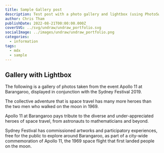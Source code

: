 ```yaml
---
title: Sample Gallery post
description: Test post with a photo gallery and lightbox (using PhotoSwipe)
author: Chris Tham
publishDate: 2022-08-21T00:00:00.000Z
coverSVG: ../svg/undraw/undraw_portfolio.svg
socialImage: ../images/undraw/undraw_portfolio.png
categories:
  - information
tags:
  - mdx
  - sample
---  
```


## Gallery with Lightbox

The following is a gallery of photos taken from the event Apollo 11 at Barangaroo, displayed in conjunction with the Sydney Festival 2019.

The collective adventure that is space travel has many more heroes than the two men who walked on the moon in 1969.

Apollo 11 at Barangaroo pays tribute to the diverse and under-appreciated heroes of space travel, from astronauts to mathematicians and beyond.

Sydney Festival has commissioned artworks and participatory experiences, free for the public to explore around Barangaroo, as part of a city-wide commemoration of Apollo 11, the 1969 space flight that first landed people on the moon.

<Gallery folder="apollo11" />
